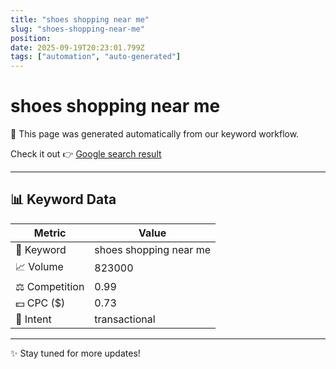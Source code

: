 ```yaml
---
title: "shoes shopping near me"
slug: "shoes-shopping-near-me"
position: 
date: 2025-09-19T20:23:01.799Z
tags: ["automation", "auto-generated"]
---
```



# shoes shopping near me

<Alert>
  🚀 This page was generated automatically from our keyword workflow.
</Alert>

Check it out 👉 [Google search result]()

---

## 📊 Keyword Data

| Metric         | Value        |
|----------------|--------------|
| 🔑 Keyword     | shoes shopping near me   |
| 📈 Volume      | 823000 |
| ⚖️ Competition | 0.99 |
| 💵 CPC ($)     | 0.73 |
| 🎯 Intent      | transactional |

---

✨ Stay tuned for more updates!

